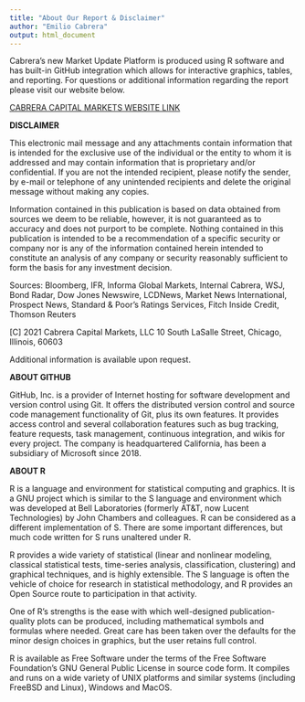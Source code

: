 ```yaml
---
title: "About Our Report & Disclaimer"
author: "Emilio Cabrera"
output: html_document
---
```


Cabrera’s new Market Update Platform is produced using R software and has built-in GitHub integration which allows for interactive graphics, tables, and reporting. 
For questions or additional information regarding the report please visit our website below. 

[CABRERA CAPITAL MARKETS WEBSITE LINK](https://www.cabreracapital.com/)

**DISCLAIMER**

This electronic mail message and any attachments contain information that is intended for the exclusive use of the individual or the entity to whom it is addressed and may contain information that is proprietary and/or confidential. If you are not the intended recipient, please notify the sender, by e-mail or telephone of any unintended recipients and delete the original message without making any copies.

Information contained in this publication is based on data obtained from sources we deem to be reliable, however, it is not guaranteed as to accuracy and does not purport to be complete. Nothing contained in this publication is intended to be a recommendation of a specific security or company nor is any of the information contained herein intended to constitute an analysis of any company or security reasonably sufficient to form the basis for any investment decision.

Sources: Bloomberg, IFR, Informa Global Markets, Internal Cabrera, WSJ, Bond Radar, Dow Jones Newswire, LCDNews, Market News International, Prospect News, Standard & Poor's Ratings Services, Fitch Inside Credit, Thomson Reuters

[C] 2021 Cabrera Capital Markets, LLC 10 South LaSalle Street, Chicago, Illinois, 60603

Additional information is available upon request.

**ABOUT GITHUB**

GitHub, Inc. is a provider of Internet hosting for software development and version control using Git. It offers the distributed version control and source code management functionality of Git, plus its own features. It provides access control and several collaboration features such as bug tracking, feature requests, task management, continuous integration, and wikis for every project. The company is headquartered California, has been a subsidiary of Microsoft since 2018.

**ABOUT R**

R is a language and environment for statistical computing and graphics. It is a GNU project which is similar to the S language and environment which was developed at Bell Laboratories (formerly AT&T, now Lucent Technologies) by John Chambers and colleagues. R can be considered as a different implementation of S. There are some important differences, but much code written for S runs unaltered under R.

R provides a wide variety of statistical (linear and nonlinear modeling, classical statistical tests, time-series analysis, classification, clustering) and graphical techniques, and is highly extensible. The S language is often the vehicle of choice for research in statistical methodology, and R provides an Open Source route to participation in that activity.

One of R’s strengths is the ease with which well-designed publication-quality plots can be produced, including mathematical symbols and formulas where needed. Great care has been taken over the defaults for the minor design choices in graphics, but the user retains full control.

R is available as Free Software under the terms of the Free Software Foundation’s GNU General Public License in source code form. It compiles and runs on a wide variety of UNIX platforms and similar systems (including FreeBSD and Linux), Windows and MacOS.
